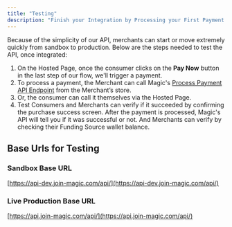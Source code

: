 ```yaml
---
title: "Testing"
description: "Finish your Integration by Processing your First Payment!"
---
```


Because of the simplicity of our API, merchants can start or move extremely quickly from sandbox to production. Below are the steps needed to test the API, once integrated:

1. On the Hosted Page, once the consumer clicks on the __Pay Now__ button in the last step of our flow, we'll trigger a payment.
2. To process a payment, the Merchant can call Magic's [Process Payment API Endpoint](/api-reference/endpoint/payment_preprocess/get_processor_token) from the Merchant’s store.
3. Or, the consumer can call it themselves via the Hosted Page.
4. Test Consumers and Merchants can verify if it succeeded by confirming the purchase success screen. After the payment is processed, Magic's API will tell you if it was successful or not. And Merchants can verify by checking their Funding Source wallet balance.


## Base Urls for Testing

### Sandbox Base URL

[https://api-dev.join-magic.com/api/](https://api-dev.join-magic.com/api/)

### Live Production Base URL

[https://api.join-magic.com/api/](https://api.join-magic.com/api/)
